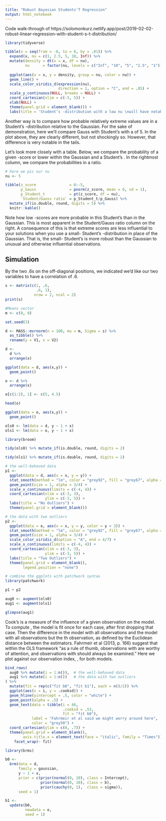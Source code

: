```yaml
---
title: "Robust Bayesian Students'T Regression"
output: html_notebook
---
```


Code walk-through of https://solomonkurz.netlify.app/post/2019-02-02-robust-linear-regression-with-student-s-t-distribution/

```r
library(tidyverse)

tibble(x = seq(from = -6, to = 6, by = .01)) %>% 
  expand(x, nu = c(1, 2.5, 5, 10, Inf)) %>% 
  mutate(density = dt(x = x, df = nu),
         nu      = factor(nu, levels = c("Inf", "10", "5", "2.5", "1"))) %>% 
  
  ggplot(aes(x = x, y = density, group = nu, color = nu)) +
  geom_line() +
  scale_color_viridis_d(expression(nu),
                        direction = 1, option = "C", end = .85) +
  scale_y_continuous(NULL, breaks = NULL) +
  coord_cartesian(xlim = c(-5, 5)) +
  xlab(NULL) +
  theme(panel.grid = element_blank()) + 
  labs(title = 'Student’s -distribution with a low nu \nwill have notably heavier tails than the conventional Gaussian distribution.')
```

Another way is to compare how probable relatively extreme values are in a Student’s -distribution relative to the Gaussian. For the sake of demonstration, here we’ll compare Gauss with Student’s  with a  of 5. In the plot above, they are clearly different, but not shockingly so. However, that difference is very notable in the tails.

Let’s look more closely with a table. Below, we compare the probability of a given -score or lower within the Gaussian and a  Student’s . In the rightmost column, we compare the probabilities in a ratio.
```r
# here we pic our nu
nu <- 5

tibble(z_score               = 0:-5,
       p_Gauss               = pnorm(z_score, mean = 0, sd = 1),
       p_Student_t           = pt(z_score, df = nu),
       `Student/Gauss ratio` = p_Student_t/p_Gauss) %>%
  mutate_if(is.double, round, digits = 5) %>% 
  knitr::kable()
```
Note how low -scores are more probable in this Student’s  than in the Gaussian. This is most apparent in the Student/Gauss ratio column on the right. A consequence of this is that extreme scores are less influential to your solutions when you use a small- Student’s -distribution in place of the Gaussian. That is, the small- Student’s  is more robust than the Gaussian to unusual and otherwise influential observations.

## Simulation

By the two .6s on the off-diagonal positions, we indicated we’d like our two variables to have a correlation of .6.
```r
s <- matrix(c(1, .6, 
              .6, 1), 
             nrow = 2, ncol = 2)
print(s)

#Means vector
m <- c(0, 0)

set.seed(3)

d <- MASS::mvrnorm(n = 100, mu = m, Sigma = s) %>%
  as_tibble() %>%
  rename(y = V1, x = V2)

d <-
  d %>%
  arrange(x)

ggplot(data = d, aes(x,y)) +
  geom_point()

```

```r
o <- d %>%
  arrange(x)

o[c(1:2), 1] <- c(5, 4.5)

head(o)

ggplot(data = o, aes(x,y)) +
  geom_point()
```

```r
ols0 <- lm(data = d, y ~ 1 + x)
ols1 <- lm(data = o, y ~ 1 + x)
```

```r
library(broom)

tidy(ols0) %>% mutate_if(is.double, round, digits = 2)
```

```r
tidy(ols1) %>% mutate_if(is.double, round, digits = 2)
```
```r
# the well-behaved data
p1 <-
  ggplot(data = d, aes(x = x, y = y)) +
  stat_smooth(method = "lm", color = "grey92", fill = "grey67", alpha = 1, fullrange = T) +
  geom_point(size = 1, alpha = 3/4) +
  scale_x_continuous(limits = c(-4, 4)) +
  coord_cartesian(xlim = c(-3, 3), 
                  ylim = c(-3, 5)) +
  labs(title = "No Outliers") +
  theme(panel.grid = element_blank())

# the data with two outliers
p2 <-
  ggplot(data = o, aes(x = x, y = y, color = y > 3)) +
  stat_smooth(method = "lm", color = "grey92", fill = "grey67", alpha = 1, fullrange = T) +
  geom_point(size = 1, alpha = 3/4) +
  scale_color_viridis_d(option = "A", end = 4/7) +
  scale_x_continuous(limits = c(-4, 4)) +
  coord_cartesian(xlim = c(-3, 3), 
                  ylim = c(-3, 5)) +
  labs(title = "Two Outliers") +
  theme(panel.grid = element_blank(),
        legend.position = "none")

# combine the ggplots with patchwork syntax
library(patchwork)

p1 + p2
```

```r
aug0 <- augment(ols0)
aug1 <- augment(ols1)

glimpse(aug1)
```

Cook’s  is a measure of the influence of a given observation on the model. To compute , the model is fit once for each  case, after first dropping that case. Then the difference in the model with all observations and the model with all observations but the th observation, as defined by the Euclidean distance between the estimators. Fahrmeir et al (2013, p. 166) suggest that within the OLS framework “as a rule of thumb, observations with  are worthy of attention, and observations with  should always be examined.” Here we plot  against our observation index, , for both models.

```r
bind_rows(
  aug0 %>% mutate(i = 1:n()),  # the well-behaved data
  aug1 %>% mutate(i = 1:n())   # the data with two outliers
) %>%
  mutate(fit = rep(c("fit b0", "fit b1"), each = n()/2)) %>%
  ggplot(aes(x = i, y = .cooksd)) +
  geom_hline(yintercept = .5, color = "white") +
  geom_point(alpha = .5) +
  geom_text(data = tibble(i = 46, 
                          .cooksd = .53,
                          fit = "fit b0"),
            label = "Fahrmeir et al said we might worry around here",
            color = "grey50") +
  coord_cartesian(ylim = c(0, .7)) +
  theme(panel.grid = element_blank(),
        axis.title.x = element_text(face = "italic", family = "Times")) +
    facet_wrap(~ fit)
```
```r
library(brms)

b0 <- 
  brm(data = d, 
      family = gaussian,
      y ~ 1 + x,
      prior = c(prior(normal(0, 10), class = Intercept),
                prior(normal(0, 10), class = b),
                prior(cauchy(0, 1),  class = sigma)),
      seed = 1)

b1 <- 
  update(b0, 
         newdata = o,
         seed = 1)
```


